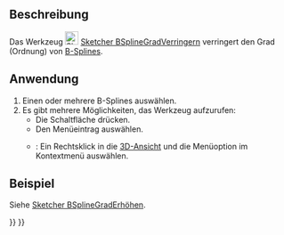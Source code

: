 <languages/>

{{Docnav/de
|[[Sketcher_BSplineIncreaseDegree/de|BSplineGradErhöhen]]
|[[Sketcher_BSplineIncreaseKnotMultiplicity/de|BSplineKnotenVielfachheitErhöhen]]
|[[Sketcher_Workbench/de|Sketcher]]
|IconL=Sketcher_BSplineIncreaseDegree.svg
|IconR=Sketcher_BSplineIncreaseKnotMultiplicity.svg
|IconC=Workbench_Sketcher.svg
}}

{{GuiCommand/de
|Name=Sketcher BSplineDecreaseDegree
|Name/de=Sketcher BSplineGradVerringern
|MenuLocation=Skizze → B-Spline-Werkzeuge → Grad des B-Splines verringern
|Workbenches=[[Sketcher_Workbench/de|Sketcher]]
|Version=0.19
|SeeAlso=[[Sketcher_BSplineIncreaseDegree/de|BSplineGradErhöhen]]
}}

<span id="Description"></span>
==Beschreibung==

Das Werkzeug [[Image:Sketcher_BSplineDecreaseDegree.svg|24px]] [[Sketcher_BSplineDecreaseDegree/de|Sketcher BSplineGradVerringern]] verringert den Grad (Ordnung) von [[B-Splines|B-Splines]].

<span id="Usage"></span>
==Anwendung==

# Einen oder mehrere B-Splines auswählen.
# Es gibt mehrere Möglichkeiten, das Werkzeug aufzurufen:
#* Die Schaltfläche {{Button|[[Image:Sketcher_BSplineDecreaseDegree.svg|16px]] [[Sketcher_BSplineDecreaseDegree/de|Grad des B-Splines verringern]]}} drücken.
#* Den Menüeintrag {{MenuCommand|Skizze → B-Spline-Werkzeuge → [[Image:Sketcher_BSplineDecreaseDegree.svg|16px]] Grad des B-Splines verringern}} auswählen.
#* {{Version/de|1.0}}: Ein Rechtsklick in die [[3D_view/de|3D-Ansicht]] und die Menüoption {{MenuCommand|[[Image:Sketcher_BSplineDecreaseDegree.svg|16px]] Grad des B-Splines verringern}} im Kontextmenü auswählen.

<span id="Example"></span>
==Beispiel==

Siehe [[Sketcher_BSplineIncreaseDegree/de#Beispiel|Sketcher BSplineGradErhöhen]].


{{Docnav/de
|[[Sketcher_BSplineIncreaseDegree/de|BSplineGradErhöhen]]
|[[Sketcher_BSplineIncreaseKnotMultiplicity/de|BSplineKnotenVielfachheitErhöhen]]
|[[Sketcher_Workbench/de|Sketcher]]
|IconL=Sketcher_BSplineIncreaseDegree.svg
|IconR=Sketcher_BSplineIncreaseKnotMultiplicity.svg
|IconC=Workbench_Sketcher.svg
}}

{{Sketcher_Tools_navi{{#translation:}}}}
{{Userdocnavi{{#translation:}}}}
